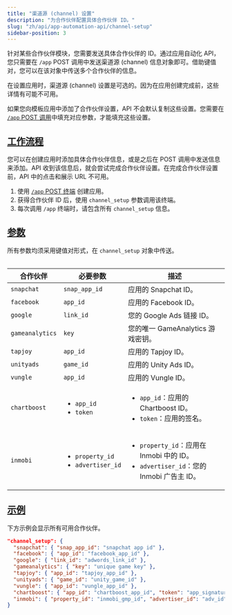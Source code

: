 ```yaml
---
title: "渠道源 (channel) 设置"
description: "为合作伙伴配置具体合作伙伴 ID。"
slug: "zh/api/app-automation-api/channel-setup"
sidebar-position: 3
---
```


针对某些合作伙伴模块，您需要发送具体合作伙伴的 ID。通过应用自动化 API，您只需要在 `/app` POST 调用中发送渠道源 \(channel\) 信息对象即可。借助键值对，您可以在该对象中传送多个合作伙伴的信息。

<Callout type="note">

在设置应用时，渠道源 \(channel\) 设置是可选的。因为在应用创建完成前，这些详情有可能不可用。

</Callout>

如果您向模板应用中添加了合作伙伴设置，API 不会默认复制这些设置。您需要在 [`/app` POST 调用](/zh/api/app-automation-api/app-endpoint#parameters)中填充对应参数，才能填充这些设置。

## [工作流程](workflow)

您可以在创建应用时添加具体合作伙伴信息，或是之后在 POST 调用中发送信息来添加。API 收到该信息后，就会尝试完成合作伙伴设置。在完成合作伙伴设置前，API 中的点击和展示 URL 不可用。

1. 使用 [`/app` POST 终端](/zh/api/app-automation-api/app-endpoint#parameters) 创建应用。
2. 获得合作伙伴 ID 后，使用 `channel_setup` 参数调用该终端。
3. 每次调用 `/app` 终端时，请包含所有 `channel_setup` 信息。

## [参数](parameters)

<Callout type="important">

所有参数均须采用键值对形式，在 `channel_setup` 对象中传送。

</Callout>
<Table>

| 合作伙伴        | 必要参数                                                | 描述                                                                                                      |
| --------------- | ------------------------------------------------------- | --------------------------------------------------------------------------------------------------------- |
| `snapchat`      | `snap_app_id`                                           | 应用的 Snapchat ID。                                                                                      |
| `facebook`      | `app_id`                                                | 应用的 Facebook ID。                                                                                      |
| `google`        | `link_id`                                               | 您的 Google Ads 链接 ID。                                                                                 |
| `gameanalytics` | `key`                                                   | 您的唯一 GameAnalytics 游戏密钥。                                                                         |
| `tapjoy`        | `app_id`                                                | 应用的 Tapjoy ID。                                                                                        |
| `unityads`      | `game_id`                                               | 应用的 Unity Ads ID。                                                                                     |
| `vungle`        | `app_id`                                                | 应用的 Vungle ID。                                                                                        |
| `chartboost`    | <ul><li>`app_id`</li><li>`token`</li></ul>              | <ul><li>`app_id`：应用的 Chartboost ID。</li><li>`token`：应用的签名。</li></ul>                          |
| `inmobi`        | <ul><li>`property_id`</li><li>`advertiser_id`</li></ul> | <ul><li>`property_id`：应用在 Inmobi 中的 ID。</li><li>`advertiser_id`：您的 Inmobi 广告主 ID。</li></ul> |

</Table>

## [示例](example)

下方示例会显示所有可用合作伙伴。

```json
"channel_setup": {
  "snapchat": { "snap_app_id": "snapchat app id" },
  "facebook": { "app_id": "facebook_app_id" },
  "google": { "link_id": "adwords_link_id" },
  "gameanalytics": { "key": "unique game key" },
  "tapjoy": { "app_id": "tapjoy_app_id" },
  "unityads": { "game_id": "unity_game_id" },
  "vungle": { "app_id": "vungle_app_id" },
  "chartboost": { "app_id": "chartboost_app_id", "token": "app_signature" },
  "inmobi": { "property_id": "inmobi_gmp_id", "advertiser_id": "adv_id" }
}
```
